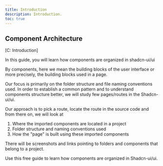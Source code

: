 ```yaml
---
title: Introduction
description: Introduction.
toc: true
---
```


## Component Architecture
[C: Introduction]

In this guide, you will learn how components are organized in shadcn-ui/ui

By components, here we mean the building blocks of the user interface or more precisely, the building blocks used in a page.

Our focus is primarily on the folder structure and file naming conventions used. 
In order to establish a common pattern and to understand components structure better, 
we will study few pages/routes in the Shadcn-ui/ui.

Our approach is to pick a route, locate the route in the source code and from there on, we will look at 
1. Where the imported components are located in a project
2. Folder structure and naming conventions used  
3. How the "page" is built using these imported components

There will be screenshots and links pointing to folders and components that belong to a project. 

Use this free guide to learn how components are organized in Shadcn-ui/ui.